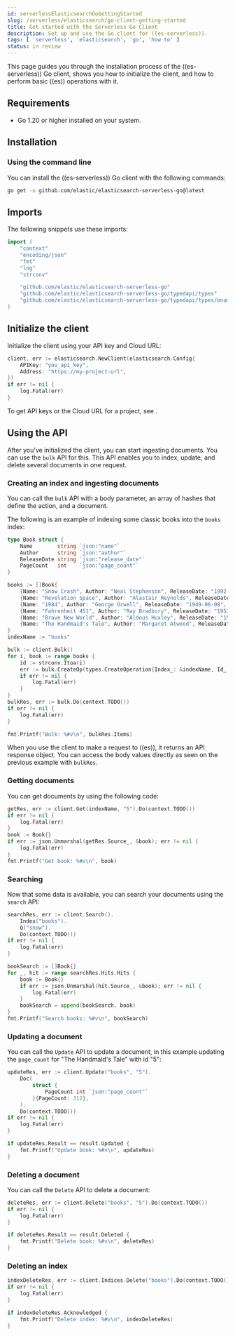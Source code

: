 ```yaml
---
id: serverlessElasticsearchGoGettingStarted
slug: /serverless/elasticsearch/go-client-getting-started
title: Get started with the Serverless Go Client
description: Set up and use the Go client for ((es-serverless)).
tags: [ 'serverless', 'elasticsearch', 'go', 'how to' ]
status: in review
---
```


<DocBadge template="technical preview" />
This page guides you through the installation process of the ((es-serverless)) Go 
client, shows you how to initialize the client, and how to perform basic 
((es)) operations with it.


## Requirements

* Go 1.20 or higher installed on your system.


## Installation


### Using the command line

You can install the ((es-serverless)) Go client with the following 
commands:

```bash
go get -u github.com/elastic/elasticsearch-serverless-go@latest
```


## Imports

The following snippets use these imports:

```go
import (
	"context"
	"encoding/json"
	"fmt"
	"log"
	"strconv"

	"github.com/elastic/elasticsearch-serverless-go"
	"github.com/elastic/elasticsearch-serverless-go/typedapi/types"
	"github.com/elastic/elasticsearch-serverless-go/typedapi/types/enums/result"
)
```


## Initialize the client

Initialize the client using your API key and Cloud URL:

```go
client, err := elasticsearch.NewClient(elasticsearch.Config{
	APIKey: "you_api_key",
	Address: "https://my-project-url",
})
if err != nil {
    log.Fatal(err)
}
```

To get API keys or the Cloud URL for a project, see <DocLink id="serverlessElasticsearchGetStarted" />.


## Using the API

After you've initialized the client, you can start ingesting documents. You can 
use the `bulk` API for this. This API enables you to index, update, and delete 
several documents in one request.


### Creating an index and ingesting documents

You can call the `bulk` API with a body parameter, an array of hashes that 
define the action, and a document. 

The following is an example of indexing some classic books into the `books` 
index:

```go
type Book struct {
    Name        string `json:"name"`
    Author      string `json:"author"`
    ReleaseDate string `json:"release_date"`
    PageCount   int    `json:"page_count"`
}

books := []Book{
    {Name: "Snow Crash", Author: "Neal Stephenson", ReleaseDate: "1992-06-01", PageCount: 470},
    {Name: "Revelation Space", Author: "Alastair Reynolds", ReleaseDate: "2000-03-15", PageCount: 585},
    {Name: "1984", Author: "George Orwell", ReleaseDate: "1949-06-08", PageCount: 328},
    {Name: "Fahrenheit 451", Author: "Ray Bradbury", ReleaseDate: "1953-10-15", PageCount: 227},
    {Name: "Brave New World", Author: "Aldous Huxley", ReleaseDate: "1932-06-01", PageCount: 268},
    {Name: "The Handmaid's Tale", Author: "Margaret Atwood", ReleaseDate: "1985-06-01", PageCount: 311},
}
indexName := "books"

bulk := client.Bulk()
for i, book := range books {
    id := strconv.Itoa(i)
    err := bulk.CreateOp(types.CreateOperation{Index_: &indexName, Id_: &id}, book)
    if err != nil {
        log.Fatal(err)
    }
}
bulkRes, err := bulk.Do(context.TODO())
if err != nil {
    log.Fatal(err)
}

fmt.Printf("Bulk: %#v\n", bulkRes.Items)
```

When you use the client to make a request to ((es)), it returns an API 
response object. You can access the body values directly as seen on
the previous example with `bulkRes`.


### Getting documents

You can get documents by using the following code:

```go
getRes, err := client.Get(indexName, "5").Do(context.TODO())
if err != nil {
    log.Fatal(err)
}
book := Book{}
if err := json.Unmarshal(getRes.Source_, &book); err != nil {
    log.Fatal(err)
}
fmt.Printf("Get book: %#v\n", book)
```


### Searching

Now that some data is available, you can search your documents using the 
`search` API:

```go
searchRes, err := client.Search().
    Index("books").
    Q("snow").
    Do(context.TODO())
if err != nil {
    log.Fatal(err)
}

bookSearch := []Book{}
for _, hit := range searchRes.Hits.Hits {
    book := Book{}
    if err := json.Unmarshal(hit.Source_, &book); err != nil {
        log.Fatal(err)
    }
    bookSearch = append(bookSearch, book)
}
fmt.Printf("Search books: %#v\n", bookSearch)
```

### Updating a document

You can call the `Update` API to update a document, in this example updating the 
`page_count` for "The Handmaid's Tale" with id "5":

```go
updateRes, err := client.Update("books", "5").
    Doc(
        struct {
            PageCount int `json:"page_count"`
        }{PageCount: 312},
    ).
    Do(context.TODO())
if err != nil {
    log.Fatal(err)
}

if updateRes.Result == result.Updated {
    fmt.Printf("Update book: %#v\n", updateRes)
}
```

### Deleting a document

You can call the `Delete` API to delete a document:

```go
deleteRes, err := client.Delete("books", "5").Do(context.TODO())
if err != nil {
    log.Fatal(err)
}

if deleteRes.Result == result.Deleted {
    fmt.Printf("Delete book: %#v\n", deleteRes)
}
```


### Deleting an index


```go
indexDeleteRes, err := client.Indices.Delete("books").Do(context.TODO())
if err != nil {
    log.Fatal(err)
}

if indexDeleteRes.Acknowledged {
    fmt.Printf("Delete index: %#v\n", indexDeleteRes)
}
```